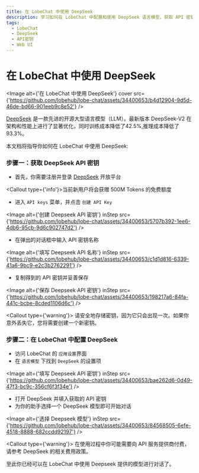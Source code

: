 ```yaml
---
title: 在 LobeChat 中使用 DeepSeek
description: 学习如何在 LobeChat 中配置和使用 DeepSeek 语言模型，获取 API 密钥并开始对话。
tags:
  - LobeChat
  - DeepSeek
  - API密钥
  - Web UI
---
```


# 在 LobeChat 中使用 DeepSeek

<Image
  alt={'在 LobeChat 中使用 DeepSeek'}
  cover
  src={'https://github.com/lobehub/lobe-chat/assets/34400653/b4d12904-9d5d-46de-bd66-901eeb9c8e52'}
/>

[DeepSeek](https://www.deepseek.com/) 是一款先进的开源大型语言模型（LLM）。最新版本 DeepSeek-V2 在架构和性能上进行了显著优化，同时训练成本降低了42.5%,推理成本降低了93.3%。

本文档将指导你如何在 LobeChat 中使用 DeepSeek:

<Steps>

### 步骤一：获取 DeepSeek API 密钥

- 首先，你需要注册并登录 [DeepSeek](https://platform.deepseek.com/) 开放平台

<Callout type={'info'}>当前新用户将会获赠 500M Tokens 的免费额度</Callout>

- 进入 `API keys` 菜单，并点击 `创建 API Key`

<Image
  alt={'创建 Deepseek API 密钥'}
  inStep
  src={'https://github.com/lobehub/lobe-chat/assets/34400653/5707b392-1ee6-4db6-95cb-9d6c902747d2'}
/>

- 在弹出的对话框中输入 API 密钥名称

<Image
  alt={'填写 Deepseek API 名称'}
  inStep
  src={'https://github.com/lobehub/lobe-chat/assets/34400653/c1d1d816-6339-41a6-9bc9-e2c3b2762291'}
/>

- 复制得到的 API 密钥并妥善保存

<Image
  alt={'保存 Deepseek API 密钥'}
  inStep
  src={'https://github.com/lobehub/lobe-chat/assets/34400653/198217a6-84fa-441c-bcbe-8cded1106d6c'}
/>

<Callout type={'warning'}>
  请安全地存储密钥，因为它只会出现一次。如果你意外丢失它，您将需要创建一个新密钥。
</Callout>

### 步骤二：在 LobeChat 中配置 DeepSeek

- 访问 LobeChat 的 `应用设置`界面
- 在 `语言模型` 下找到 `DeepSeek` 的设置项

<Image
  alt={'填写 Deepseek API 密钥'}
  inStep
  src={'https://github.com/lobehub/lobe-chat/assets/34400653/bae262d6-0d49-47f3-bc9c-356cf6f3f34e'}
/>

- 打开 DeepSeek 并填入获取的 API 密钥
- 为你的助手选择一个 DeepSeek 模型即可开始对话

<Image
  alt={'选择 Deepseek 模型'}
  inStep
  src={'https://github.com/lobehub/lobe-chat/assets/34400653/84568505-6efe-4518-8888-682ccdd92197'}
/>

<Callout type={'warning'}>
  在使用过程中你可能需要向 API 服务提供商付费，请参考 DeepSeek 的相关费用政策。
</Callout>

</Steps>

至此你已经可以在 LobeChat 中使用 Deepseek 提供的模型进行对话了。
